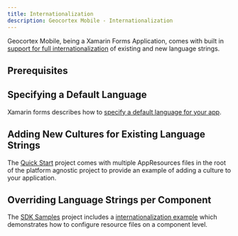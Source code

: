 ```yaml
---
title: Internationalization
description: Geocortex Mobile - Internationalization
---
```



Geocortex Mobile, being a Xamarin Forms Application, comes with built in [support for full internationalization](https://docs.microsoft.com/en-us/xamarin/xamarin-forms/app-fundamentals/localization/text?pivots=windows) of existing and new language strings.

## Prerequisites

<PrereqsSnippet />

## Specifying a Default Language

Xamarin forms describes how to [specify a default language for your app](https://docs.microsoft.com/en-us/xamarin/xamarin-forms/app-fundamentals/localization/text?pivots=windows#specify-the-default-culture).

## Adding New Cultures for Existing Language Strings

The [Quick Start](quick-start.mdx) project comes with multiple AppResources files in the root of the platform agnostic project to provide an example of adding a culture to your application.

## Overriding Language Strings per Component

<!-- TODO: Validate link when available -->

The [SDK Samples](samples.mdx) project includes a [internationalization example](https://github.com/mobile-sdk-samples/samples/internationalization) which demonstrates how to configure resource files on a component level.
